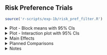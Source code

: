 ## Risk Preference Trials

```r
source('r-scripts/exp-1b/risk_pref_filter.R')
```

<!-- Risky Trial Plots -->

<details>
  <summary>
    Plot - Block means with 95% CIs
  </summary>
  
<br>
  
```r
source('r-scripts/exp-1b/risk_pref_plots.R')
include_graphics(
  file.path(main_dir,"plots/exp-1b/plt_risky_blk.svg")
)
```

<br>

</details>

<details>
  <summary>
  Plot - Interaction plot with 95% CIs
  </summary>
  
- Showing the combined effect of block 5 and 6.
  
<br>
  
```r
source('r-scripts/exp-1b/risk_pref_plots.R')
include_graphics(
  file.path(main_dir,"plots/exp-1b/plt_risky_int.svg")
)
```

<br>

</details>

<details>
  <summary>
  Main Effects
  </summary>
  
- Note: Analysis was conducted on the results of block 5 and 6. 

```r
source("r-scripts/exp-1b/risk_pref_analysis.R")
source('r-scripts/exp-1b/risk_pref_summary.R')
```

<h4> ANOVA Table </h4>
  
```r
kable(risky_main, 'html', digits = 3) %>%
  kable_classic(full_width = T, position = "center", html_font = "Arial")
```

**Main Effect of Group:**  
  
$\chi^2(`r df_diffs[2]`) = `r l_rats[2]`, p = `r p_vals[2]`, BF_{10} `r bfs[2]`$

**Main Effect of Choice Value (i.e., Extreme Outcome effect):**

$\chi^2(`r df_diffs[3]`) = `r l_rats[3]`, p `r p_vals[3]`, BF_{10} `r bfs[3]`$
  
**Interaction: Group $\times$ Choice Value:**

$\chi^2(`r df_diffs[4]`) = `r l_rats[4]`, p = `r p_vals[4]`, BF_{10} = `r bfs[4]`$

- Note: while the p-value is technically significant, the Bayes Factor implies the interaction contributes nothing worthwhile.
  
<br>
  
</details>

<details>
  <summary>
  Planned Comparisons
  </summary>
  
- Note: Analysis was conducted on the results of block 5 and 6. 

<h4> ANOVA Table </h4>

```r
kable(pc, 'html', digits = 3) %>%
  kable_classic(full_width = T, position = "center", html_font = "Arial")
```

```r
b_vals <- round(pc$Value, 2)
t_stat <- round(pc$`t-value`, 2)
df_vals <- pc$DF
p_vals <- ifelse(pc$`p-value` < 0.001, 
                 '< 0.001', round(pc$`p-value`, 3))
r_vals <- round(pc$r_effect, 2)
```

**BEST 80-20 vs. BEST 50:**

$b = `r b_vals[2]`, t(`r df_vals[2]`) = `r t_stat[2]`, p = `r p_vals[2]`, r = `r r_vals[2]`$

**BEST 20-80 vs. BEST 50:**

$b = `r b_vals[3]`, t(`r df_vals[3]`) = `r t_stat[3]`, p = `r p_vals[3]`, r = `r r_vals[3]`$

**BEST 80-20 vs. BEST 50 | Choice Value (High vs. Low):**

$b = `r b_vals[5]`, t(`r df_vals[5]`) = `r t_stat[5]`, p = `r p_vals[5]`, r = `r r_vals[5]`$

**BEST 20-80 vs. BEST 50 | Choice Value (High vs. Low):**

$b = `r b_vals[6]`, t(`r df_vals[6]`) = `r t_stat[6]`, p = `r p_vals[6]`, r = `r r_vals[6]`$

</details>

<!-- Notes -->

<details>
  <summary>
  Notes
  </summary>

- Bayes Factors are reported as Inverse Bayes Factors, this means larger values
indicate greater support for the effect. Anything less than 1 should be considered as contributing no evidence.

</details>